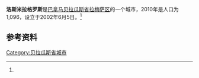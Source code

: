 {{Infobox settlement
|name                   = 洛斯米拉格罗斯 
|native_name            = 
|settlement_type        = [[市_(巴拿马)|市]]
|image_skyline          = 
|image_caption          = 
|pushpin_map            =
|subdivision_type       = 国家
|subdivision_name       = {{flag|Panama}}
|subdivision_type1      = [[巴拿马行政区划|省份]]
|subdivision_name1      = [[贝拉瓜斯省|贝拉瓜斯省]]
|subdivision_type2      = [[区_(巴拿马)|区]]
|subdivision_name2      = [[拉梅萨区|拉梅萨区]]
|leader_title           = 
|leader_name            = 
|established_title      = 设立时间
|established_date       = 2002年6月5日<ref name=inec/>
|area_land_km2          = 35
|area_footnotes         = <ref name=inec>[http://www.contraloria.gob.pa/inec/archivos/P3601Cuadro11.xls "Cuadro 11 (Superficie, población y densidad de población en la República...)" [Table 11 (Area, population, and population density in the Republic...)<nowiki>]</nowiki>] (.xls).{{Wayback|url=http://www.contraloria.gob.pa/inec/archivos/P3601Cuadro11.xls |date=20160304030354 }}  In {{cite web|title=Resultados Finales Básicos|trans-title=Basic Final Results|url=https://www.contraloria.gob.pa/inec/publicaciones/Publicaciones.aspx?ID_SUBCATEGORIA=59&ID_PUBLICACION=360&ID_IDIOMA=1&ID_CATEGORIA=13|publisher=[[巴拿马国家统计及普查局|巴拿马国家统计及普查局]]|accessdate=2015-05-26|language=es|archive-date=2015-07-10|archive-url=https://web.archive.org/web/20150710070123/http://www.contraloria.gob.pa/inec/Publicaciones/Publicaciones.aspx?ID_SUBCATEGORIA=59&ID_PUBLICACION=360&ID_IDIOMA=1&ID_CATEGORIA=13|dead-url=no}}</ref>
|population_as_of       = 2010
|population_total       = 1096
|population_footnotes   = <ref name=inec/>
|population_density_km2 = 31.3
|population_note        = 人口密度数据由计算得出
|timezone1              = [[北美东部时区|东部时区]]
|utc_offset1            = −5
}}
'''洛斯米拉格罗斯'''是[[巴拿马|巴拿马]][[贝拉瓜斯省|贝拉瓜斯省]][[拉梅萨区|拉梅萨区]]的一个城市，2010年是人口为1,096，设立于2002年6月5日。<ref name=inec/> 

==参考资料==
{{reflist}}

{{Panama-geo-stub}}
{{Veraguas Province}}

[[Category:贝拉瓜斯省城市|Category:贝拉瓜斯省城市]]